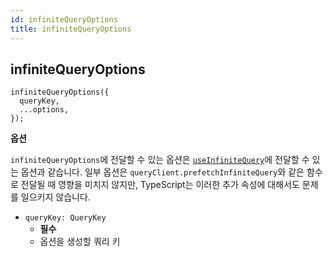 ```yaml
---
id: infiniteQueryOptions
title: infiniteQueryOptions
---
```


## infiniteQueryOptions

```tsx
infiniteQueryOptions({
  queryKey,
  ...options,
});
```

**옵션**

`infiniteQueryOptions`에 전달할 수 있는 옵션은 [`useInfiniteQuery`](/docs/api-references/useInfiniteQuery)에 전달할 수 있는 옵션과 같습니다. 일부 옵션은 `queryClient.prefetchInfiniteQuery`와 같은 함수로 전달될 때 영향을 미치지 않지만, TypeScript는 이러한 추가 속성에 대해서도 문제를 일으키지 않습니다.

- `queryKey: QueryKey`
  - **필수**
  - 옵션을 생성할 쿼리 키
